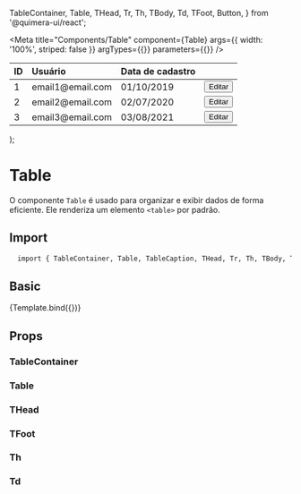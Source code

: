 
  TableContainer,
  Table,
  THead,
  Tr,
  Th,
  TBody,
  Td,
  TFoot,
  Button,
} from '@quimera-ui/react';

<Meta
  title="Components/Table"
  component={Table}
  args={{ width: '100%', striped: false }}
  argTypes={{}}
  parameters={{}}
/>

  <TableContainer>
    <Table role="table" {...args}>
      <THead>
        <Tr>
          <Th>ID</Th>
          <Th align="left">Usuário</Th>
          <Th>Data de cadastro</Th>
          <Th>&nbsp;</Th>
        </Tr>
      </THead>
      <TBody>
        <Tr>
          <Td data-label="ID">1</Td>
          <Td data-label="Usuário" color="yellow" align="left">
            email1@email.com
          </Td>
          <Td data-label="Data de cadastro">01/10/2019</Td>
          <Td w="150px" align="right">
            <Button variant="filled">Editar</Button>
          </Td>
        </Tr>
        <Tr>
          <Td data-label="ID">2</Td>
          <Td data-label="Usuário" color="yellow" align="left">
            email2@email.com
          </Td>
          <Td data-label="Data de cadastro">02/07/2020</Td>
          <Td w="150px" align="right">
            <Button variant="filled">Editar</Button>
          </Td>
        </Tr>
        <Tr>
          <Td data-label="ID">3</Td>
          <Td data-label="Usuário" color="yellow" align="left">
            email3@email.com
          </Td>
          <Td data-label="Data de cadastro">03/08/2021</Td>
          <Td w="150px" align="right">
            <Button variant="filled">Editar</Button>
          </Td>
        </Tr>
      </TBody>
    </Table>
  </TableContainer>
);

# Table

O componente `Table` é usado para organizar e exibir dados de forma eficiente. Ele renderiza um elemento `<table>` por padrão.

## Import

```sh
  import { TableContainer, Table, TableCaption, THead, Tr, Th, TBody, Td, TFoot } from '@paylivre/components';
```

## Basic

<Canvas>
  <Story name="Basic" args={{}} argTypes={{}} parameters={{}}>
    {Template.bind({})}
  </Story>
</Canvas>

## Props

### TableContainer

<ArgsTable of={TableContainer} />

### Table

<ArgsTable of={Table} />

### THead

<ArgsTable of={THead} />

### TFoot

<ArgsTable of={TFoot} />

### Th

<ArgsTable of={Th} />

### Td

<ArgsTable of={Td} />
